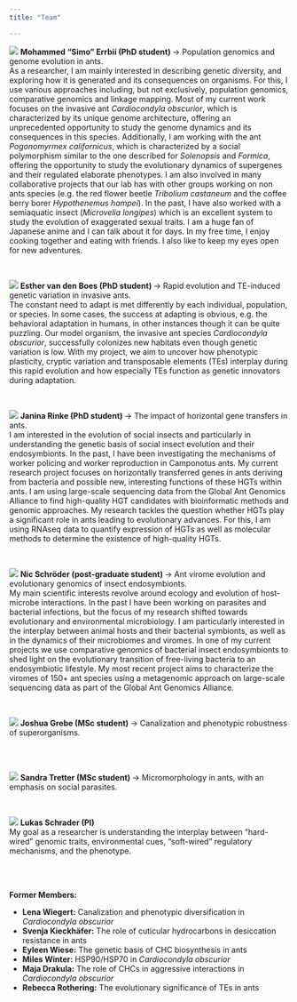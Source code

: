 ```yaml
---
title: "Team"

---
```


<div class="people">
  <p class="people">
  <img class="people" src="files/people/simo.png">  <b>
  Mohammed "Simo" Errbii (PhD student)
  </b>  &rarr; 
  Population genomics and genome evolution in ants. <br>
  As a researcher, I am mainly interested in describing genetic diversity, and exploring how it is generated and its consequences on organisms. For this, I use various approaches including, but not exclusively, population genomics, comparative genomics and linkage mapping.
Most of my current work focuses on the invasive ant <i>Cardiocondyla obscurior</i>, which is characterized by its unique genome architecture, offering an unprecedented opportunity to study the genome dynamics and its consequences in this species. Additionally, I am working with the ant <i>Pogonomyrmex californicus</i>, which is characterized by a social polymorphism similar to the one described for <i>Solenopsis</i> and <i>Formica</i>, offering the opportunity to study the evolutionary dynamics of supergenes and their regulated elaborate phenotypes. I am also involved in many collaborative projects that our lab has with other groups working on non ants species (e.g. the red flower beetle <i>Tribolium castaneum</i> and the coffee berry borer <i>Hypothenemus hampei</i>). In the past, I have also worked with a semiaquatic insect (<i>Microvelia longipes</i>) which is an excellent system to study the evolution of exaggerated sexual traits.
I am a huge fan of Japanese anime and I can talk about it for days. In my free time, I enjoy cooking together and eating with friends. I also like to keep my eyes open for new adventures.
  <br>
  </p>
</div>


<br>
<div class="people">
  <p class="people">
  <img class="people" src="files/people/esther.jpg">
  <b>
  Esther van den Boes (PhD student)
  </b>  &rarr; 
  Rapid evolution and TE-induced genetic variation in invasive ants.<br>
  The constant need to adapt is met differently by each individual, population, or species. In some cases, the success at adapting is obvious, e.g. the behavioral adaptation in humans, in other instances though it can be quite puzzling. Our model organism, the invasive ant species <i>Cardiocondyla obscurior</i>, successfully colonizes new habitats even though genetic variation is low. With my project, we aim to uncover how phenotypic plasticity, cryptic variation and transposable elements (TEs) interplay during this rapid evolution and how especially TEs function as genetic innovators during adaptation.
  <br>
  </p>
</div>

<br>
<div class="people">
  <p class="people">
  <img class="people" src="files/people/janina.png">
  <b>
  Janina Rinke (PhD student)
  </b>  &rarr; 
  The impact of horizontal gene transfers in ants.<br>
  I am interested in the evolution of social insects and particularly in understanding the genetic basis of social insect evolution and their endosymbionts. 
In the past, I have been investigating the mechanisms of worker policing and worker reproduction in Camponotus ants.
My current research project focuses on horizontally transferred genes in ants deriving from bacteria and possible new, interesting functions of these HGTs within ants. I am using large-scale sequencing data from the Global Ant Genomics Alliance to find high-quality HGT candidates with bioinformatic methods and genomic approaches. My research tackles the question whether HGTs play a significant role in ants leading to evolutionary advances. For this, I am using RNAseq data to quantify expression of HGTs as well as molecular methods to determine the existence of high-quality HGTs.
  <br>
  </p>
</div>

<br>
<div class="people">
  <p class="people">
  <img class="people" src="files/people/nic.jpg">
  <b>
  Nic Schröder (post-graduate student)
  </b>  &rarr; 
  Ant virome evolution and evolutionary genomics of insect endosymbionts.<br>
  My main scientific interests revolve around ecology and evolution of host-microbe interactions. In the past I have been working on parasites and bacterial infections, but the focus of my research shifted towards evolutionary and environmental microbiology. I am particularly interested in the interplay between animal hosts and their bacterial symbionts, as well as in the dynamics of their microbiomes and viromes. In one of my current projects we use comparative genomics of bacterial insect endosymbionts to shed light on the evolutionary transition of free-living bacteria to an endosymbiotic lifestyle. My most recent project aims to characterize the viromes of 150+ ant species using a metagenomic approach on large-scale sequencing data as part of the Global Ant Genomics Alliance.
  <br>
  </p>
</div>


<br>
<div class="people">
  <p class="people">
  <img class="people" src="files/people/josh.jpg">
  <b>
  Joshua Grebe (MSc student)
  </b>  &rarr; 
  Canalization and phenotypic robustness of superorganisms.<br>
  <br>
  </p>
</div>

<br>
<div class="people">
  <p class="people">
  <img class="people" src="files/people/sandra.jpg">
  <b>
  Sandra Tretter (MSc student)
  </b>  &rarr; 
  Micromorphology in ants, with an emphasis on social parasites. 
  <br>
  </p>
</div>


<br>
<div class="people">
  <p class="people">
  <img class="people" src="files/people/lukas.png">
  <b>
  Lukas Schrader (PI)
  </b><br>
  My goal as a researcher is understanding the interplay between “hard-wired” genomic traits, environmental cues, “soft-wired” regulatory mechanisms, and the phenotype. 
  <br>
  </p>
</div>

<br><br>

**Former Members:**

  - **Lena Wiegert:** Canalization and phenotypic diversification in *Cardiocondyla obscurior*
  - **Svenja Kieckhäfer:** The role of cuticular hydrocarbons in desiccation resistance in ants
  - **Eyleen Wiese:** The genetic basis of CHC biosynthesis in ants
  - **Miles Winter:** HSP90/HSP70 in *Cardiocondyla obscurior*
  - **Maja Drakula:** The role of CHCs in aggressive interactions in *Cardiocondyla obscurior*
  - **Rebecca Rothering:** The evolutionary significance of TEs in ants

